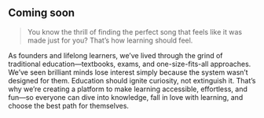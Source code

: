 ## Coming soon

> You know the thrill of finding the perfect song that feels like it was made just for you? That’s how learning should feel.

As founders and lifelong learners, we’ve lived through the grind of traditional education—textbooks, exams, and one-size-fits-all approaches. We’ve seen brilliant minds lose interest simply because the system wasn’t designed for them. Education should ignite curiosity, not extinguish it. That’s why we’re creating a platform to make learning accessible, effortless, and fun—so everyone can dive into knowledge, fall in love with learning, and choose the best path for themselves.